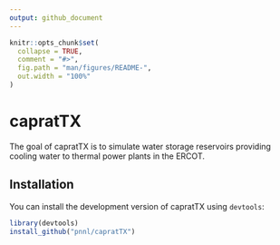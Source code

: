 ```yaml
---
output: github_document
---
```


<!-- README.md is generated from README.Rmd. Please edit that file -->

```r
knitr::opts_chunk$set(
  collapse = TRUE,
  comment = "#>",
  fig.path = "man/figures/README-",
  out.width = "100%"
)
```
# capratTX

<!-- badges: start -->
<!-- badges: end -->

The goal of capratTX is to simulate water storage reservoirs providing cooling water to thermal power plants in the ERCOT.

## Installation

You can install the development version of capratTX using `devtools`:

``` r
library(devtools)
install_github("pnnl/capratTX")
```
